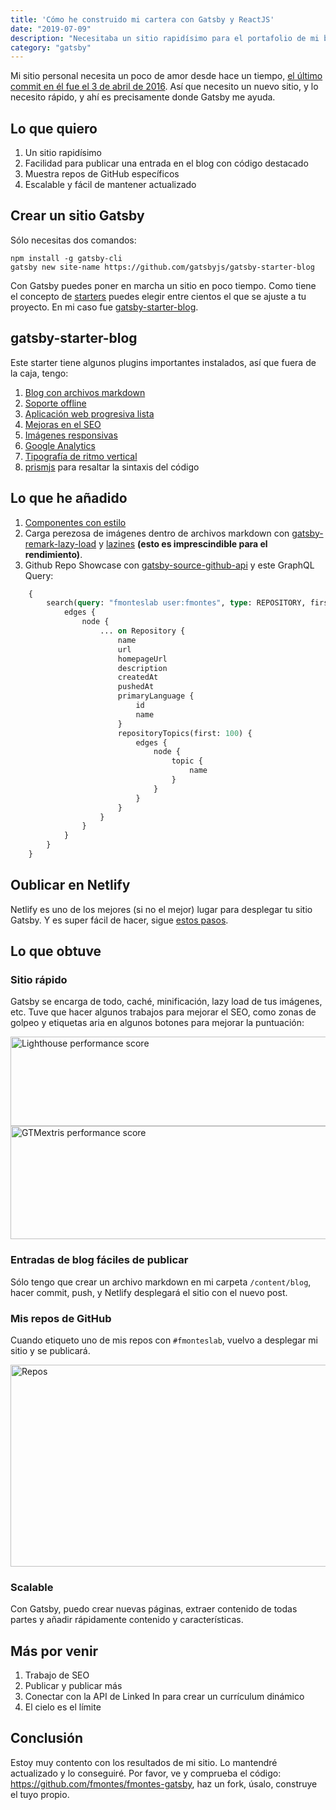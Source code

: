 ```yaml
---
title: 'Cómo he construido mi cartera con Gatsby y ReactJS'
date: "2019-07-09"
description: "Necesitaba un sitio rapidísimo para el portafolio de mi blog, así que lo construí con Gatsby, ReactJS y alojado en Netlify. 🚀"
category: "gatsby"
---
```


Mi sitio personal necesita un poco de amor desde hace un tiempo, [el último commit en él fue el 3 de abril de 2016](https://github.com/fmontes/fmontes/commit/23fd6abd645d9afb67497528c933672c9624431a). Así que necesito un nuevo sitio, y lo necesito rápido, y ahí es precisamente donde Gatsby me ayuda.

## Lo que quiero
1. Un sitio rapidísimo
2. Facilidad para publicar una entrada en el blog con código destacado
3. Muestra repos de GitHub específicos
4. Escalable y fácil de mantener actualizado

## Crear un sitio Gatsby

Sólo necesitas dos comandos:

```shell
npm install -g gatsby-cli
gatsby new site-name https://github.com/gatsbyjs/gatsby-starter-blog
```

Con Gatsby puedes poner en marcha un sitio en poco tiempo. Como tiene el concepto de [starters](https://www.gatsbyjs.org/starters/) puedes elegir entre cientos el que se ajuste a tu proyecto. En mi caso fue [gatsby-starter-blog](https://www.gatsbyjs.org/starters/gatsbyjs/gatsby-starter-blog/).

## gatsby-starter-blog

Este starter tiene algunos plugins importantes instalados, así que fuera de la caja, tengo:

1. [Blog con archivos markdown](https://www.gatsbyjs.org/packages/gatsby-transformer-remark/)
2. [Soporte offline](https://www.gatsbyjs.org/packages/gatsby-plugin-offline)
3. [Aplicación web progresiva lista](https://www.gatsbyjs.org/packages/gatsby-plugin-manifest/)
4. [Mejoras en el SEO](https://www.gatsbyjs.org/packages/gatsby-plugin-react-helmet/)
5. [Imágenes responsivas](https://www.gatsbyjs.org/packages/gatsby-image/)
6. [Google Analytics](https://www.gatsbyjs.org/packages/gatsby-plugin-google-analytics/)
7. [Tipografía de ritmo vertical](https://www.gatsbyjs.org/docs/typography-js/)
8. [prismjs](https://prismjs.com/) para resaltar la sintaxis del código

## Lo que he añadido
1. [Componentes con estilo](https://www.gatsbyjs.org/docs/styled-components/)
2. Carga perezosa de imágenes dentro de archivos markdown con [gatsby-remark-lazy-load](https://www.gatsbyjs.org/packages/gatsby-remark-lazy-load/) y [lazines](https://www.npmjs.com/package/lazysizes) **(esto es imprescindible para el rendimiento)**.
3. Github Repo Showcase con [gatsby-source-github-api](https://www.gatsbyjs.org/packages/gatsby-source-github-api) y este GraphQL Query:

```graphql
    {
        search(query: "fmonteslab user:fmontes", type: REPOSITORY, first: 100) {
            edges {
                node {
                    ... on Repository {
                        name
                        url
                        homepageUrl
                        description
                        createdAt
                        pushedAt
                        primaryLanguage {
                            id
                            name
                        }
                        repositoryTopics(first: 100) {
                            edges {
                                node {
                                    topic {
                                        name
                                    }
                                }
                            }
                        }
                    }
                }
            }
        }
    }
```

## Oublicar en Netlify
Netlify es uno de los mejores (si no el mejor) lugar para desplegar tu sitio Gatsby. Y es super fácil de hacer, sigue [estos pasos](https://www.gatsbyjs.org/docs/deploying-to-netlify/).

## Lo que obtuve

### Sitio rápido
Gatsby se encarga de todo, caché, minificación, lazy load de tus imágenes, etc. Tuve que hacer algunos trabajos para mejorar el SEO, como zonas de golpeo y etiquetas aria en algunos botones para mejorar la puntuación:

<Image src="/static/images/blog/how-i-built-my-portfolio-with-gatsby-and-reactjs/lighthouse.png" alt="Lighthouse performance score" width="587" height="143" />

<Image src="/static/images/blog/how-i-built-my-portfolio-with-gatsby-and-reactjs/gtmetrix.png" alt="GTMextris performance score" width="612" height="181" />

### Entradas de blog fáciles de publicar
Sólo tengo que crear un archivo markdown en mi carpeta `/content/blog`, hacer commit, push, y Netlify desplegará el sitio con el nuevo post.

### Mis repos de GitHub
Cuando etiqueto uno de mis repos con `#fmonteslab`, vuelvo a desplegar mi sitio y se publicará.

<Image src="/static/images/blog/how-i-built-my-portfolio-with-gatsby-and-reactjs/repos.png" alt="Repos" width="651" height="323" />

### Scalable
Con Gatsby, puedo crear nuevas páginas, extraer contenido de todas partes y añadir rápidamente contenido y características.

## Más por venir
1. Trabajo de SEO
2. Publicar y publicar más
3. Conectar con la API de Linked In para crear un currículum dinámico
4. El cielo es el límite

## Conclusión
Estoy muy contento con los resultados de mi sitio. Lo mantendré actualizado y lo conseguiré. Por favor, ve y comprueba el código: https://github.com/fmontes/fmontes-gatsby, haz un fork, úsalo, construye el tuyo propio.